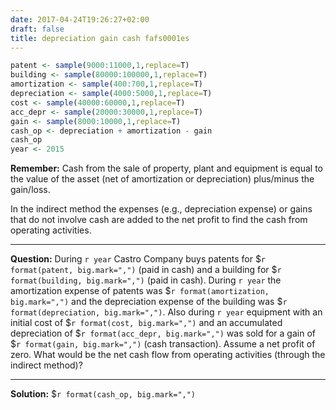 ```yaml
---
date: 2017-04-24T19:26:27+02:00
draft: false
title: depreciation gain cash fafs0001es
---
```


```r
patent <- sample(9000:11000,1,replace=T) 
building <- sample(80000:100000,1,replace=T) 
amortization <- sample(400:700,1,replace=T) 
depreciation <- sample(4000:5000,1,replace=T)
cost <- sample(40000:60000,1,replace=T) 
acc_depr <- sample(20000:30000,1,replace=T) 
gain <- sample(8000:10000,1,replace=T) 
cash_op <- depreciation + amortization - gain
cash_op
year <- 2015
```


**Remember:**
Cash from the sale of property, plant and equipment is equal to the value of the asset (net of amortization or depreciation) plus/minus the gain/loss. 

In the indirect method the expenses (e.g., depreciation expense) or gains that do not involve cash are added to the net profit to find the cash from operating activities.

***

**Question:**
During `r year` Castro Company buys patents for $`r format(patent, big.mark=",")` (paid in cash) and a building for $`r format(building, big.mark=",")` (paid in cash). During `r year` the amortization expense of patents was $`r format(amortization, big.mark=",")` and the depreciation expense of the building was $`r format(depreciation, big.mark=",")`. Also during `r year` equipment with an initial cost of $`r format(cost, big.mark=",")` and an accumulated depreciation of $`r format(acc_depr, big.mark=",")` was sold for a gain of $`r format(gain, big.mark=",")` (cash transaction). Assume a net profit of zero. What would be the net cash flow from operating activities (through the indirect method)? 

***

**Solution:** $`r format(cash_op, big.mark=",")`
